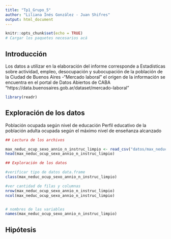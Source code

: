 ```yaml
---
title: "Tp1_Grupo_5"
author: "Liliana Inés González - Juan Shifres"
output: html_document
---
```



```r
knitr::opts_chunk$set(echo = TRUE)
# Cargar los paquetes necesarios acá
```


## Introducción

Los datos a utilizar en la elaboración del informe corresponde a Estadísticas sobre actividad, empleo, desocupación y subocupación de la población de la Ciudad de Buenos Aires -"Mercado laboral" el origen de la información se encuentra en el portal de Datos Abiertos de CABA "https://data.buenosaires.gob.ar/dataset/mercado-laboral"


```r

library(readr)

```


## Exploración de los datos

Población ocupada según nivel de educación
Perfil educativo de la población adulta ocupada según el máximo nivel de enseñanza alcanzado

```r

## Lectura de los archivos

max_neduc_ocup_sexo_annio_n_instruc_limpio <- read_csv("datos/max_neduc_ocup_sexo__annio__n_instruc_limpio.csv")
head(max_neduc_ocup_sexo_annio_n_instruc_limpio)

```



```r

## Exploración de los datos

#verificar tipo de datos data.frame
class(max_neduc_ocup_sexo_annio_n_instruc_limpio)

#ver cantidad de filas y columnas
nrow(max_neduc_ocup_sexo_annio_n_instruc_limpio)
ncol(max_neduc_ocup_sexo_annio_n_instruc_limpio)


# nombres de las variables
names(max_neduc_ocup_sexo_annio_n_instruc_limpio)

```



## Hipótesis


